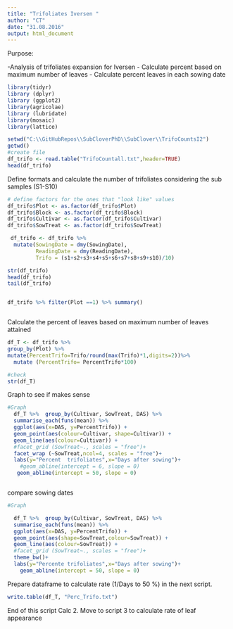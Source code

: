 ```yaml
---
title: "Trifoliates Iversen "
author: "CT"
date: "31.08.2016"
output: html_document
---
```


Purpose:

-Analysis of trifoliates expansion for Iversen
- Calculate percent based on maximum number of leaves
- Calculate percent leaves in each sowing date 
 
```r
library(tidyr)
library (dplyr)
library (ggplot2)
library(agricolae)
library (lubridate)
library(mosaic)
library(lattice)
```



```r
setwd("C:\\GitHubRepos\\SubCloverPhD\\SubClover\\TrifoCountsI2")
getwd()
#create file
df_trifo <- read.table("TrifoCountall.txt",header=TRUE)
head(df_trifo)


```
Define formats and calculate the number of trifoliates considering the sub samples (S1-S10)

```r


# define factors for the ones that "look like" values
df_trifo$Plot <- as.factor(df_trifo$Plot)
df_trifo$Block <- as.factor(df_trifo$Block)
df_trifo$Cultivar <- as.factor(df_trifo$Cultivar)
df_trifo$SowTreat <- as.factor(df_trifo$SowTreat)

 df_trifo <- df_trifo %>%
  mutate(SowingDate = dmy(SowingDate), 
         ReadingDate = dmy(ReadingDate),
         Trifo = (s1+s2+s3+s4+s5+s6+s7+s8+s9+s10)/10)

str(df_trifo)
head(df_trifo)
tail(df_trifo)


df_trifo %>% filter(Plot ==1) %>% summary()



```

Calculate the percent of leaves  based on maximum number of leaves attained 

```r


df_T <- df_trifo %>%
group_by(Plot) %>%
mutate(PercentTrifo=Trifo/round(max(Trifo)*1,digits=2))%>%
  mutate (PercentTrifo= PercentTrifo*100)

#check 
str(df_T)

```

Graph to see if makes sense
```r
#Graph         
  df_T %>%  group_by(Cultivar, SowTreat, DAS) %>%
  summarise_each(funs(mean)) %>%
  ggplot(aes(x=DAS, y=PercentTrifo)) + 
  geom_point(aes(colour=Cultivar, shape=Cultivar)) +
  geom_line(aes(colour=Cultivar)) +
  #facet_grid (SowTreat~., scales = "free")+
  facet_wrap (~SowTreat,ncol=4, scales = "free")+
  labs(y="Percent  trifoliates",x="Days after sowing")+
    #geom_abline(intercept = 6, slope = 0)
   geom_abline(intercept = 50, slope = 0)



```

compare sowing dates 


```r
#Graph 

  df_T %>%  group_by(Cultivar, SowTreat, DAS) %>%
  summarise_each(funs(mean)) %>%
  ggplot(aes(x=DAS, y=PercentTrifo)) + 
  geom_point(aes(shape=SowTreat,colour=SowTreat)) +
  geom_line(aes(colour=SowTreat)) +
  #facet_grid (SowTreat~., scales = "free")+
  theme_bw()+
  labs(y="Percente trifoliates",x="Days after sowing")+
    geom_abline(intercept = 50, slope = 0)

```
Prepare dataframe to calculate rate (1/Days to 50 %) in the next script.


```r
write.table(df_T, "Perc_Trifo.txt")


```


End of this script Calc 2. 
Move to script 3 to calculate rate of leaf appearance 
